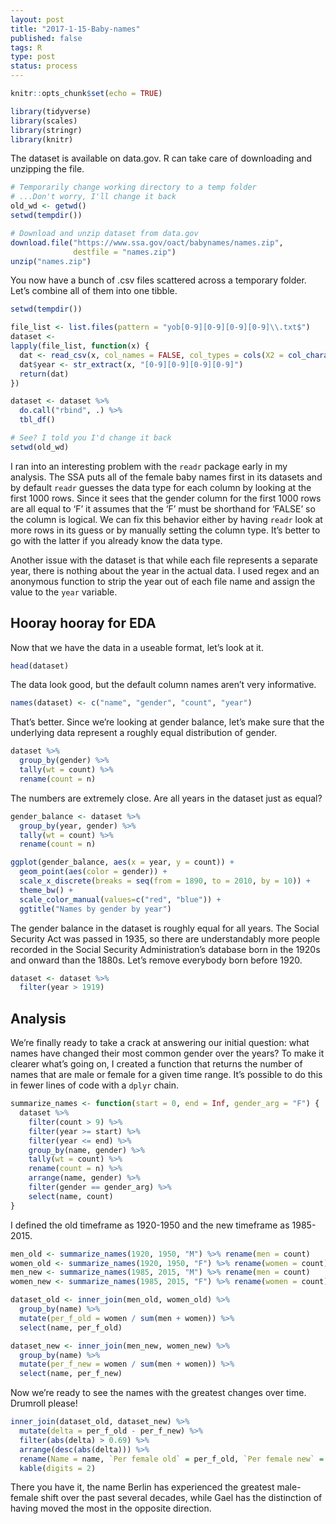 ```yaml
--- 
layout: post
title: "2017-1-15-Baby-names"
published: false
tags: R
type: post
status: process
---
```




```r
knitr::opts_chunk$set(echo = TRUE)

library(tidyverse)
library(scales)
library(stringr)
library(knitr)
```

The dataset is available on data.gov. R can take care of downloading and unzipping the file.

```r

# Temporarily change working directory to a temp folder
# ...Don't worry, I'll change it back
old_wd <- getwd()
setwd(tempdir())

# Download and unzip dataset from data.gov
download.file("https://www.ssa.gov/oact/babynames/names.zip",
              destfile = "names.zip")
unzip("names.zip")

```

You now have a bunch of .csv files scattered across a temporary folder. Let's combine all of them into one tibble.

```r
setwd(tempdir())

file_list <- list.files(pattern = "yob[0-9][0-9][0-9][0-9]\\.txt$")
dataset <-
lapply(file_list, function(x) {
  dat <- read_csv(x, col_names = FALSE, col_types = cols(X2 = col_character()))
  dat$year <- str_extract(x, "[0-9][0-9][0-9][0-9]")
  return(dat)
})

dataset <- dataset %>%
  do.call("rbind", .) %>%
  tbl_df()

# See? I told you I'd change it back
setwd(old_wd)
```

I ran into an interesting problem with the `readr` package early in my analysis. The SSA puts all of the female baby names first in its datasets and by default `readr` guesses the data type for each column by looking at the first 1000 rows. Since it sees that the gender column for the first 1000 rows are all equal to 'F' it assumes that the 'F' must be shorthand for 'FALSE' so the column is logical. We can fix this behavior either by having `readr` look at more rows in its guess or by manually setting the column type. It's better to go with the latter if you already know the data type.

Another issue with the dataset is that while each file represents a separate year, there is nothing about the year in the actual data. I used regex and an anonymous function to strip the year out of each file name and assign the value to the `year` variable.

## Hooray hooray for EDA
Now that we have the data in a useable format, let's look at it.

```r
head(dataset)
```

The data look good, but the default column names aren't very informative.

```r
names(dataset) <- c("name", "gender", "count", "year")
```

That's better. Since we're looking at gender balance, let's make sure that the underlying data represent a roughly equal distribution of gender.

```r

dataset %>%
  group_by(gender) %>%
  tally(wt = count) %>%
  rename(count = n)

```
The numbers are extremely close. Are all years in the dataset just as equal?

```r
gender_balance <- dataset %>%
  group_by(year, gender) %>%
  tally(wt = count) %>%
  rename(count = n)

ggplot(gender_balance, aes(x = year, y = count)) +
  geom_point(aes(color = gender)) +
  scale_x_discrete(breaks = seq(from = 1890, to = 2010, by = 10)) +
  theme_bw() +
  scale_color_manual(values=c("red", "blue")) +
  ggtitle("Names by gender by year")

```

The gender balance in the dataset is roughly equal for all years. The Social Security Act was passed in 1935, so there are understandably more people recorded in the Social Security Administration's database born in the 1920s and onward than the 1880s. Let's remove everybody born before 1920.

```r
dataset <- dataset %>%
  filter(year > 1919)
```

## Analysis
We're finally ready to take a crack at answering our initial question: what names have changed their most common gender over the years? To make it clearer what's going on, I created a function that returns the number of names that are male or female for a given time range. It's possible to do this in fewer lines of code with a `dplyr` chain.

```r
summarize_names <- function(start = 0, end = Inf, gender_arg = "F") {
  dataset %>%
    filter(count > 9) %>%
    filter(year >= start) %>%
    filter(year <= end) %>%
    group_by(name, gender) %>%
    tally(wt = count) %>%
    rename(count = n) %>%
    arrange(name, gender) %>%
    filter(gender == gender_arg) %>%
    select(name, count)
}

```

I defined the old timeframe as 1920-1950 and the new timeframe as 1985-2015.

```r
men_old <- summarize_names(1920, 1950, "M") %>% rename(men = count)
women_old <- summarize_names(1920, 1950, "F") %>% rename(women = count)
men_new <- summarize_names(1985, 2015, "M") %>% rename(men = count)
women_new <- summarize_names(1985, 2015, "F") %>% rename(women = count)

dataset_old <- inner_join(men_old, women_old) %>%
  group_by(name) %>%
  mutate(per_f_old = women / sum(men + women)) %>%
  select(name, per_f_old)

dataset_new <- inner_join(men_new, women_new) %>%
  group_by(name) %>%
  mutate(per_f_new = women / sum(men + women)) %>%
  select(name, per_f_new)

```

Now we're ready to see the names with the greatest changes over time. Drumroll please!
```r
inner_join(dataset_old, dataset_new) %>%
  mutate(delta = per_f_old - per_f_new) %>%
  filter(abs(delta) > 0.69) %>%
  arrange(desc(abs(delta))) %>%
  rename(Name = name, `Per female old` = per_f_old, `Per female new` = per_f_new, `Change` = delta) %>%
  kable(digits = 2)
```


There you have it, the name Berlin has experienced the greatest male-female shift over the past several decades, while Gael has the distinction of having moved the most in the opposite direction.